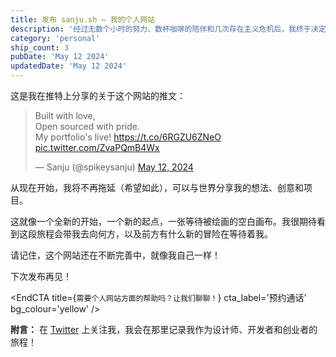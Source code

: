 ```yaml
---
title: 发布 sanju.sh – 我的个人网站
description: '经过无数个小时的努力、数杯咖啡的陪伴和几次存在主义危机后，我终于决定发布我的个人网站。这是一段经历了多个未能见光的个人网站的旅程，但这一次，我决定把它发布出来。没错，你没听错！'
category: 'personal'
ship_count: 3
pubDate: 'May 12 2024'
updatedDate: 'May 12 2024'
---
```


这是我在推特上分享的关于这个网站的推文：
<blockquote class="twitter-tweet"><p lang="en" dir="ltr">Built with love, <br />Open sourced with pride. <br />My portfolio&#39;s live! <a href="https://t.co/6RGZU6ZNeO">https://t.co/6RGZU6ZNeO</a> <a href="https://t.co/ZvaPQmB4Wx">pic.twitter.com/ZvaPQmB4Wx</a></p>&mdash; Sanju (@spikeysanju) <a href="https://twitter.com/spikeysanju/status/1789721861846090145?ref_src=twsrc%5Etfw">May 12, 2024</a></blockquote> <script async src="https://platform.twitter.com/widgets.js" charset="utf-8"></script>

从现在开始，我将不再拖延（希望如此），可以与世界分享我的想法、创意和项目。

这就像一个全新的开始，一个新的起点，一张等待被绘画的空白画布。我很期待看到这段旅程会带我去向何方，以及前方有什么新的冒险在等待着我。

请记住，这个网站还在不断完善中，就像我自己一样！

下次发布再见！


<EndCTA
	title={`需要个人网站方面的帮助吗？让我们聊聊！`}
	cta_label='预约通话'
	bg_colour='yellow'
/>

**附言：** 在 [Twitter](https://x.com/spikeysanju) 上关注我，我会在那里记录我作为设计师、开发者和创业者的旅程！


